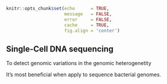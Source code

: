 \mainmatter

```r
knitr::opts_chunk$set(echo      = TRUE,
                      message   = FALSE, 
                      error     = FALSE,
                      cache     = TRUE,
                      fig.align = 'center')
```

## Single-Cell DNA sequencing

To detect genomic variations in the genomic heterogenetity

It's most beneficial when apply to sequence bacterial genomes.